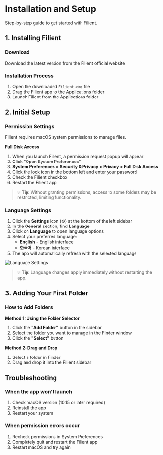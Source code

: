 # Installation and Setup

Step-by-step guide to get started with Filient.

## 1. Installing Filient

### Download
Download the latest version from the [Filient official website](https://filient.ai)

### Installation Process
1. Open the downloaded `Filient.dmg` file
2. Drag the Filient app to the Applications folder
3. Launch Filient from the Applications folder

## 2. Initial Setup

### Permission Settings

Filient requires macOS system permissions to manage files.

**Full Disk Access**
1. When you launch Filient, a permission request popup will appear
2. Click "Open System Preferences"
3. **System Preferences > Security & Privacy > Privacy > Full Disk Access**
4. Click the lock icon in the bottom left and enter your password
5. Check the Filient checkbox
6. Restart the Filient app

> 💡 **Tip**: Without granting permissions, access to some folders may be restricted, limiting functionality.

### Language Settings
1. Click the **Settings** icon (⚙️) at the bottom of the left sidebar
2. In the **General** section, find **Language**
3. Click on **Language** to open language options
4. Select your preferred language:
   - **English** - English interface
   - **한국어** - Korean interface
5. The app will automatically refresh with the selected language

![Language Settings](/docs/images/language-settings.png)

> 💡 **Tip**: Language changes apply immediately without restarting the app.

## 3. Adding Your First Folder

### How to Add Folders

**Method 1: Using the Folder Selector**
1. Click the **"Add Folder"** button in the sidebar
2. Select the folder you want to manage in the Finder window
3. Click the **"Select"** button

**Method 2: Drag and Drop**
1. Select a folder in Finder
2. Drag and drop it into the Filient sidebar

## Troubleshooting

### When the app won't launch
1. Check macOS version (10.15 or later required)
2. Reinstall the app
3. Restart your system

### When permission errors occur
1. Recheck permissions in System Preferences
2. Completely quit and restart the Filient app
3. Restart macOS and try again
